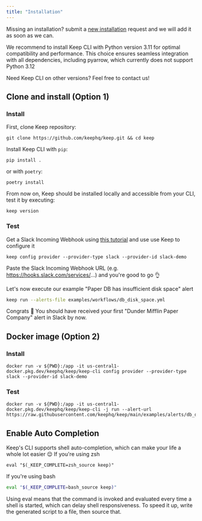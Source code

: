 ```yaml
---
title: "Installation"
---
```

<Info>Missing an installation? submit a <a href="https://github.com/keephq/keep/issues/new?assignees=&labels=&projects=&template=use_case.md&title=">new installation</a>  request and we will add it as soon as we can.</Info>

<Info>
We recommend to install Keep CLI with Python version 3.11 for optimal compatibility and performance.
This choice ensures seamless integration with all dependencies, including pyarrow, which currently does not support Python 3.12
</Info>

<Tip>Need Keep CLI on other versions? Feel free to contact us! </Tip>

## Clone and install (Option 1)

### Install
First, clone Keep repository:

```shell
git clone https://github.com/keephq/keep.git && cd keep
```

Install Keep CLI with `pip`:

```shell
pip install .
```
or with `poetry`:

```shell
poetry install
```

From now on, Keep should be installed locally and accessible from your CLI, test it by executing:

```
keep version
```

### Test
Get a Slack Incoming Webhook using [this tutorial](https://api.slack.com/messaging/webhooks) and use use Keep to configure it

```
keep config provider --provider-type slack --provider-id slack-demo
```
Paste the Slack Incoming Webhook URL (e.g. https://hooks.slack.com/services/...) and you're good to go 👌

Let's now execute our example "Paper DB has insufficient disk space" alert

```bash
keep run --alerts-file examples/workflows/db_disk_space.yml
```

Congrats 🥳 You should have received your first "Dunder Mifflin Paper Company" alert in Slack by now.


## Docker image (Option 2)
### Install

```
docker run -v ${PWD}:/app -it us-central1-docker.pkg.dev/keephq/keep/keep-cli config provider --provider-type slack --provider-id slack-demo
```

### Test
```
docker run -v ${PWD}:/app -it us-central1-docker.pkg.dev/keephq/keep/keep-cli -j run --alert-url https://raw.githubusercontent.com/keephq/keep/main/examples/alerts/db_disk_space.yml
```


## Enable Auto Completion
Keep's CLI supports shell auto-completion, which can make your life a whole lot easier 😌
If you're using zsh

```shell title=~/.zshrc
eval "$(_KEEP_COMPLETE=zsh_source keep)"
```

If you're using bash

```bash title=~/.bashrc
eval "$(_KEEP_COMPLETE=bash_source keep)"
```

<Info>Using eval means that the command is invoked and evaluated every time a shell is started, which can delay shell responsiveness. To speed it up, write the generated script to a file, then source that.</Info>
